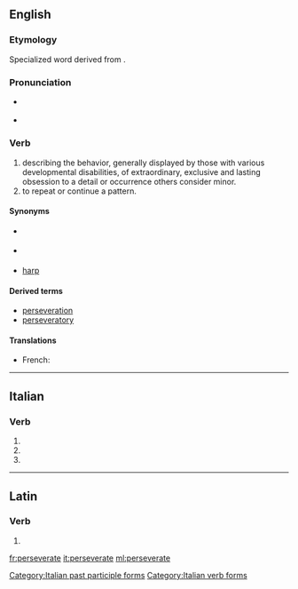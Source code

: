 ==English==

===Etymology===
Specialized word derived from {{suffix|persevere|ate|lang=en}}.

===Pronunciation===
* {{a|UK}} {{IPA|/pɜː(ɹ)ˈsɛvə(ɹ̩)eɪt/|lang=en}}
* {{a|US}} {{IPA|/pɚˈsevəˌreːɪt/|lang=en}}

===Verb===
{{en-verb|perseverat}}

# describing the behavior, generally displayed by those with various developmental disabilities, of extraordinary, exclusive and lasting obsession to a detail or occurrence others consider minor.
# to repeat or continue a pattern.

====Synonyms====
* {{l|en|obsesses}} {{qualifier|excess attention or obsession}}
* {{l|en|keep on}} {{qualifier|to repeat}}
* [[harp#Verb|harp]] {{qualifier|to repeat; verb}}

====Derived terms====
* [[perseveration]]
* [[perseveratory]]

====Translations====
{{trans-top|behaviour of exclusive and lasting obsession to a detail others consider minor}}
{{trans-mid}}
{{trans-bottom}}

{{trans-top|to repeat or continue a pattern}}
{{trans-mid}}
{{trans-bottom}}
{{checktrans-top}}
* French: {{t-check|fr|persévérer}}
{{trans-bottom}}

----

==Italian==

===Verb===
{{head|it|verb form}}

# {{conjugation of|perseverare||2|p|pres|ind|lang=it}}
# {{conjugation of|perseverare||2|p|imp|lang=it}}
# {{feminine plural of|perseverato|lang=it}}

[[Category:Italian past participle forms]]
[[Category:Italian verb forms]]

----

==Latin==

===Verb===
{{la-verb-form|persevērāte}}

# {{conjugation of|persevērō||2|p|pres|act|imp|lang=la}}

[[fr:perseverate]]
[[it:perseverate]]
[[ml:perseverate]]